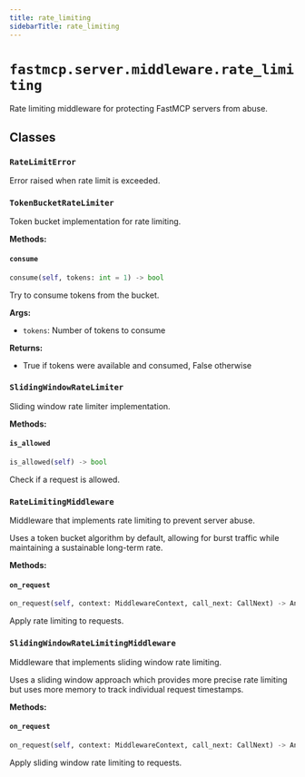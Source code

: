 ```yaml
---
title: rate_limiting
sidebarTitle: rate_limiting
---
```


# `fastmcp.server.middleware.rate_limiting`


Rate limiting middleware for protecting FastMCP servers from abuse.

## Classes

### `RateLimitError` <sup><a href="https://github.com/bhardwajRahul/fastmcp/blob/main/src/fastmcp/server/middleware/rate_limiting.py#L15" target="_blank"><Icon icon="github" style="width: 14px; height: 14px;" /></a></sup>


Error raised when rate limit is exceeded.


### `TokenBucketRateLimiter` <sup><a href="https://github.com/bhardwajRahul/fastmcp/blob/main/src/fastmcp/server/middleware/rate_limiting.py#L22" target="_blank"><Icon icon="github" style="width: 14px; height: 14px;" /></a></sup>


Token bucket implementation for rate limiting.


**Methods:**

#### `consume` <sup><a href="https://github.com/bhardwajRahul/fastmcp/blob/main/src/fastmcp/server/middleware/rate_limiting.py#L38" target="_blank"><Icon icon="github" style="width: 14px; height: 14px;" /></a></sup>

```python
consume(self, tokens: int = 1) -> bool
```

Try to consume tokens from the bucket.

**Args:**
- `tokens`: Number of tokens to consume

**Returns:**
- True if tokens were available and consumed, False otherwise


### `SlidingWindowRateLimiter` <sup><a href="https://github.com/bhardwajRahul/fastmcp/blob/main/src/fastmcp/server/middleware/rate_limiting.py#L61" target="_blank"><Icon icon="github" style="width: 14px; height: 14px;" /></a></sup>


Sliding window rate limiter implementation.


**Methods:**

#### `is_allowed` <sup><a href="https://github.com/bhardwajRahul/fastmcp/blob/main/src/fastmcp/server/middleware/rate_limiting.py#L76" target="_blank"><Icon icon="github" style="width: 14px; height: 14px;" /></a></sup>

```python
is_allowed(self) -> bool
```

Check if a request is allowed.


### `RateLimitingMiddleware` <sup><a href="https://github.com/bhardwajRahul/fastmcp/blob/main/src/fastmcp/server/middleware/rate_limiting.py#L92" target="_blank"><Icon icon="github" style="width: 14px; height: 14px;" /></a></sup>


Middleware that implements rate limiting to prevent server abuse.

Uses a token bucket algorithm by default, allowing for burst traffic
while maintaining a sustainable long-term rate.


**Methods:**

#### `on_request` <sup><a href="https://github.com/bhardwajRahul/fastmcp/blob/main/src/fastmcp/server/middleware/rate_limiting.py#L152" target="_blank"><Icon icon="github" style="width: 14px; height: 14px;" /></a></sup>

```python
on_request(self, context: MiddlewareContext, call_next: CallNext) -> Any
```

Apply rate limiting to requests.


### `SlidingWindowRateLimitingMiddleware` <sup><a href="https://github.com/bhardwajRahul/fastmcp/blob/main/src/fastmcp/server/middleware/rate_limiting.py#L170" target="_blank"><Icon icon="github" style="width: 14px; height: 14px;" /></a></sup>


Middleware that implements sliding window rate limiting.

Uses a sliding window approach which provides more precise rate limiting
but uses more memory to track individual request timestamps.


**Methods:**

#### `on_request` <sup><a href="https://github.com/bhardwajRahul/fastmcp/blob/main/src/fastmcp/server/middleware/rate_limiting.py#L219" target="_blank"><Icon icon="github" style="width: 14px; height: 14px;" /></a></sup>

```python
on_request(self, context: MiddlewareContext, call_next: CallNext) -> Any
```

Apply sliding window rate limiting to requests.

